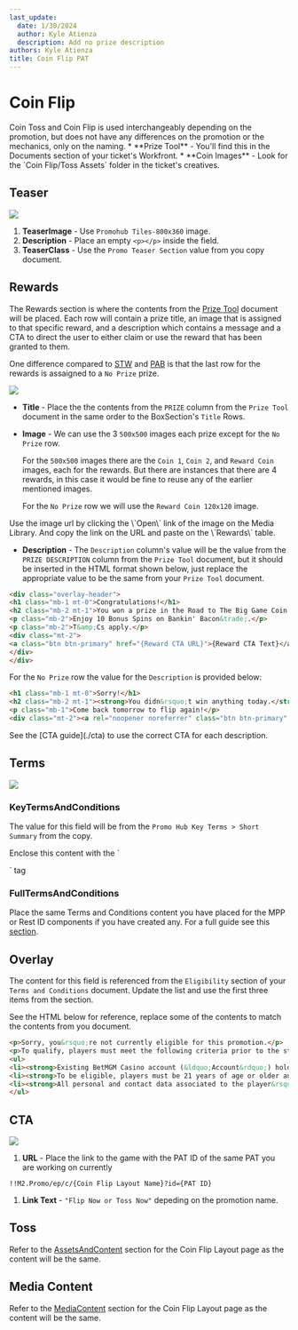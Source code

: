 ```yaml
---
last_update:
  date: 1/30/2024
  author: Kyle Atienza
  description: Add no prize description
authors: Kyle Atienza
title: Coin Flip PAT
---
```


# Coin Flip

<Admonition type="note" title="Note">
  Coin Toss and Coin Flip is used interchangeably depending on the promotion, but does not have any differences on the promotion or the mechanics, only on the naming.
</Admonition>

<Admonition type="info" title="Copy and assets needed">
  * **Prize Tool** - You'll find this in the Documents section of your ticket's Workfront.
  * **Coin Images** - Look for the `Coin Flip/Toss Assets` folder in the ticket's creatives.
</Admonition>

## Teaser

![](/img/builds/pat-eds-coin/coin-teaser.png)

1. **TeaserImage** - Use `Promohub Tiles-800x360` image.
2. **Description** - Place an empty `<p></p>` inside the field.
3. **TeaserClass** - Use the `Promo Teaser Section` value from you copy document.

## Rewards

The Rewards section is where the contents from the [Prize Tool](./documents#prize-tool) document will be placed. Each row will contain a prize title, an image that is assigned to that specific reward, and a description which contains a message and a CTA to direct the user to either claim or use the reward that has been granted to them.

One difference compared to [STW](./pat-eds-stw) and [PAB](./pat-eds-pab) is that the last row for the rewards is assaigned to a `No Prize` prize.

![](/img/builds/pat-eds-coin/coin-rewards.png)

* **Title** - Place the the contents from the `PRIZE` column from the `Prize Tool` document in the same order to the BoxSection's `Title` Rows.
* **Image** - We can use the 3 `500x500` images each prize except for the `No Prize` row.

  For the `500x500` images there are the `Coin 1`, `Coin 2`, and `Reward Coin` images, each for the rewards. But there are instances that there are 4 rewards, in this case it would be fine to reuse any of the earlier mentioned images.

  For the `No Prize` row we will use the `Reward Coin 120x120` image.

<Admonition type="tip" title="Note">
  Use the image url by clicking the \`Open\` link of the image on the Media Library. And copy the link on the URL and paste on the \`Rewards\` table.
</Admonition>

* **Description** - The `Description` column's value will be the value from the `PRIZE DESCRIPTION` column from the `Prize Tool` document, but it should be inserted in the HTML format shown below, just replace the appropriate value to be the same from your `Prize Tool` document.

```html
<div class="overlay-header">
<h1 class="mb-1 mt-0">Congratulations!</h1>
<h2 class="mb-2 mt-1">You won a prize in the Road to The Big Game Coin Flip promotion.</h2>
<p class="mb-2">Enjoy 10 Bonus Spins on Bankin' Bacon&trade;.</p>
<p class="mb-2">T&amp;Cs apply.</p>
<div class="mt-2">
<a class="btn btn-primary" href="{Reward CTA URL}">{Reward CTA Text}</a>
</div>
</div>
```

For the `No Prize` row the value for the `Description` is provided below:

```html
<h1 class="mb-1 mt-0">Sorry!</h1>
<h2 class="mb-2 mt-1"><strong>You didn&rsquo;t win anything today.</strong></h2>
<p class="mb-1">Come back tomorrow to flip again!</p>
<div class="mt-2"><a rel="noopener noreferrer" class="btn btn-primary" href="!!M2.CasinoHome">Home</a></div>
```

<Admonition type="note" title="CTA">
  See the [CTA guide](./cta) to use the correct CTA for each description.
</Admonition>

## Terms

![](/img/builds/pat-eds-coin/coin-terms.png)

### KeyTermsAndConditions

The value for this field will be from the `Promo Hub Key Terms > Short Summary` from the copy.

<Admonition type="caution" title="Note">
  Enclose this content with the `<p></p>` tag
</Admonition>

### FullTermsAndConditions

Place the same Terms and Conditions content you have placed for the MPP or Rest ID components if you have created any. For a full guide see this [section](./documents#terms-and-conditions).

## Overlay

The content for this field is referenced from the `Eligibility` section of your `Terms and Conditions` document. Update the list and use the first three items from the section.

See the HTML below for reference, replace some of the contents to match the contents from you document.

```html
<p>Sorry, you&rsquo;re not currently eligible for this promotion.</p>
<p>To qualify, players must meet the following criteria prior to the start of today&rsquo;s promotion:</p>
<ul>
<li><strong>Existing BetMGM Casino account (&ldquo;Account&rdquo;) holders.</strong></li>
<li><strong>To be eligible, players must be 21 years of age or older and playing physically within the state of Pennsylvania, not be on an exclusion or self-exclusion list, and not otherwise be an Unauthorized Person (as defined in the Terms of Service).</strong></li>
<li><strong>All personal and contact data associated to the player&rsquo;s account must be verifiable.</strong></li>
</ul>
```

## CTA

![](/img/builds/pat-eds-coin/coin-cta.png)

1. **URL** - Place the link to the game with the PAT ID of the same PAT you are working on currently

```
!!M2.Promo/ep/c/{Coin Flip Layout Name}?id={PAT ID}
```

1. **Link Text** - `"Flip Now or Toss Now"` depeding on the promotion name.

## Toss

Refer to the [AssetsAndContent](./engagements-coin#step-2-edit-assetsandcontent) section for the Coin Flip Layout page as the content will be the same.

## Media Content

Refer to the [MediaContent](./engagements-coin#media-content) section for the Coin Flip Layout page as the content will be the same.
